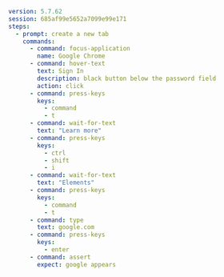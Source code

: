 ```yaml
version: 5.7.62
session: 685af99e5652a7099e99e171
steps:
  - prompt: create a new tab
    commands:
      - command: focus-application
        name: Google Chrome
      - command: hover-text
        text: Sign In
        description: black button below the password field
        action: click
      - command: press-keys
        keys:
          - command
          - t
      - command: wait-for-text
        text: "Learn more"
      - command: press-keys
        keys:
          - ctrl
          - shift
          - i
      - command: wait-for-text
        text: "Elements"
      - command: press-keys
        keys:
          - command
          - t
      - command: type
        text: google.com
      - command: press-keys
        keys:
          - enter
      - command: assert
        expect: google appears
```

